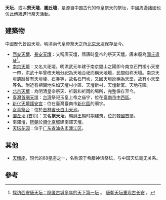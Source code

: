 '''天坛'''，或叫'''祭天壇'''、'''圜丘壇'''，是源自中国古代的帝皇祭天的祭坛，中國周邊諸國也仿此傳統進行祭天活動。

== 建築物 ==
中國歷代皆設天壇，明清兩代皇帝祭天之所[[北京天壇|北京天壇]]保存至今。
* [[西安天壇|西安天壇]]、[[長安天壇|長安天壇]]：又稱唐天壇，隋唐時皇帝的祭天天壇，唐末廢為[[圜丘遺址|圜丘遺址]]<ref>[http://xian.qq.com/a/20130819/011687.htm 探访西安唐天坛：隐匿古城多年的天下第一坛] {{Wayback|url=http://xian.qq.com/a/20130819/011687.htm |date=20200919151857 }}。 [http://news.sina.com.cn/c/2004-07-30/11223244032s.shtml 唐朝天坛重现古长安] {{Wayback|url=http://news.sina.com.cn/c/2004-07-30/11223244032s.shtml |date=20200927082551 }}。</ref>。
* [[南京天壇|南京天壇]]：又名大祀壇，明洪武元年建于南京鐘山之陽即今南京石門檻小天堂一帶，洪武十年曾改天地分祀為天地合祀而稱天地壇，民間俗称天壇。南京天壇遺跡曾有天壇埂、石券等，故名石門坎，又因天壇訛稱為天堂，故有小天堂等名。附近有相關地名如天壇村小區、天壇新村、天壇新寓、天地花園。
* [[北京天壇|北京天壇]]：為明清皇帝祭天、祈穀和祈雨的場所，完整保存至今。
* [[臺灣首廟天壇|臺灣首廟天壇]]：[[台湾|台湾]]祭祀玉皇上帝之庙宇，位在[[臺南市|臺南市]][[中西區_(臺南市)|中西區]]。
* [[新化天壇護安宮|新化天壇護安宮]]：位在臺灣臺南市[[新化區|新化區]]的廟宇。
* [[女真祭台|女真祭台]]：位於[[吉林省|吉林省]][[长白山天池|长白山天池]]。
* [[圜丘坛_(首尔)|圜丘坛 (首尔)]]：又名'''祭天坛'''，[[朝鲜王朝|朝鲜王朝]]时期建筑，位於[[韓國|韓國]][[首爾|首爾]]。
* 南郊壇，[[阮朝|阮朝]]於[[順化京城|順化京城]]建南郊天壇。
* [[天坛花园|天坛花园]]：位于[[广东省|广东省]][[汕头市|汕头市]][[濠江区|濠江区]]。

== 其他 ==
* [[天壇座|天壇座]]，現代的88星座之一，名称源于希腊神话祭坛，与中国天坛毫无关系。

==參考==
{{reflist}}

{{disambig|cat=二字消歧義}}